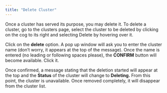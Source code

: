```yaml
---
title: "Delete Cluster"
---
```


Once a cluster has served its purpose, you may delete it. To delete a cluster, go to the clusters page, select the cluster to be deleted by clicking on the cog to its right and selecting Delete by hovering over it.

Click on the **delete** option. A pop up window will ask you to enter the cluster name (don’t worry, it appears at the top of the message). Once the name is entered (no leading or following spaces please), the **CONFIRM** button will become available. Click it.

Once confirmed, a message stating that the deletion started will appear at the top and the
**Status** of the cluster will change to **Deleting.** From this point, the cluster is unavailable. Once
removed completely, it will disappear from the cluster list.